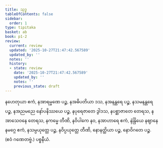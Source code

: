 ```yaml
---
title: သုဒ္ဓ
tableOfContents: false
sidebar:
  order: 1
type: tipitaka
basket: ab
book: p1-2
review:
  current: review
  updated: '2025-10-27T21:47:42.567589'
  updated_by: ''
  notes: ''
  history:
  - state: review
    date: '2025-10-27T21:47:42.567589'
    updated_by: ''
    notes: ''
    previous_state: draft
---
```



<ReviewStatus review={frontmatter.review} showDetails={true} />

<HypothesisAnnotation frontmatter={frontmatter} />

<DynamicBreadcrumb />

<Division number="25" book="p1-2" e="ch" v="37" p="313">

<Paragraph number="1951" book="p1-2">
နဟေတုယာ ဧကံ, နအာရမ္မဏေ ပဉ္စ, နအဓိပတိယာ ဒသ, နအနန္တရေ ပဉ္စ, နသမနန္တရေ ပဉ္စ, နအညမညေ နော်ပနိဿယေ ပဉ္စ, နပုရေဇာတေ ဒွါဒသ, နပစ္ဆာဇာတေ တေရသ, နအာသေဝနေ တေရသ, နကမ္မေ တီဏိ, နဝိပါကေ နဝ, နအာဟာရေ ဧကံ, နဲန္ဒြိယေ နဈာနေ နမဂ္ဂေ ဧကံ, နသမ္ပယုတ္တေ ပဉ္စ, နဝိပ္ပယုတ္တေ တီဏိ, နောနတ္ထိယာ ပဉ္စ, နောဝိဂတေ ပဉ္စ. (ဧဝံ ဂဏေတဗ္ဗံ.)

</Paragraph>
</Division>

<Paragraph number="1952" type="center" book="p1-2">
ပစ္စနီယံ.
</Paragraph>